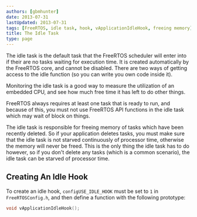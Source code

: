 ```yaml
---
authors: [gbmhunter]
date: 2013-07-31
lastUpdated: 2013-07-31
tags: [FreeRTOS, idle task, hook, vApplicationIdleHook, freeing memory]
title: The Idle Task
type: page
---
```


The idle task is the default task that the FreeRTOS scheduler will enter into if their are no tasks waiting for execution time. It is created automatically by the FreeRTOS core, and cannot be disabled. There are two ways of getting access to the idle function (so you can write you own code inside it).

Monitoring the idle task is a good way to measure the utilization of an embedded CPU, and see how much free time it has left to do other things.

FreeRTOS always requires at least one task that is ready to run, and because of this, you must not use FreeRTOS API functions in the idle task which may wait of block on things.

The idle task is responsible for freeing memory of tasks which have been recently deleted. So if your application deletes tasks, you must make sure that the idle task is not starved continuously of processor time, otherwise the memory will never be freed. This is the only thing the idle task has to do however, so if you don't delete any tasks (which is a common scenario), the idle task can be starved of processor time.

## Creating An Idle Hook

To create an idle hook, `configUSE_IDLE_HOOK` must be set to `1` in `FreeRTOSConfig.h`, and then define a function with the following prototype:

```c
void vApplicationIdleHook();
```
